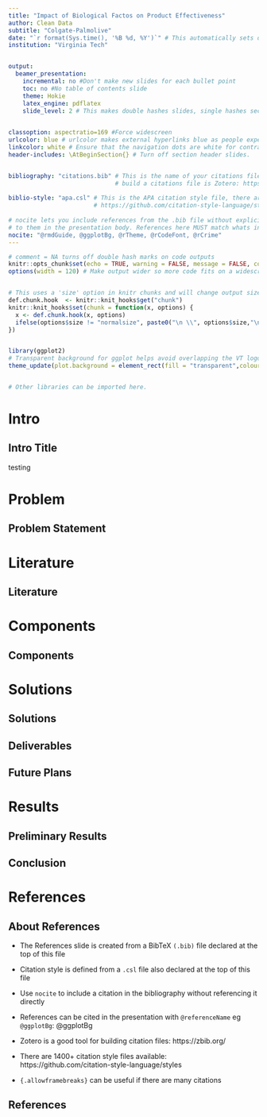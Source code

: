 ```yaml
---
title: "Impact of Biological Factos on Product Effectiveness"
author: Clean Data
subtitle: "Colgate-Palmolive"
date: "`r format(Sys.time(), '%B %d, %Y')`" # This automatically sets date to today
institution: "Virginia Tech"


output:
  beamer_presentation:
    incremental: no #Don't make new slides for each bullet point
    toc: no #No table of contents slide
    theme: Hokie
    latex_engine: pdflatex 
    slide_level: 2 # This makes double hashes slides, single hashes section titles

        
classoption: aspectratio=169 #Force widescreen
urlcolor: blue # urlcolor makes external hyperlinks blue as people expect
linkcolor: white # Ensure that the navigation dots are white for contrast
header-includes: \AtBeginSection{} # Turn off section header slides.


bibliography: "citations.bib" # This is the name of your citations file. An easy way to
                              # build a citations file is Zotero: https://zbib.org/
                              
biblio-style: "apa.csl" # This is the APA citation style file, there are a LOT available:
                        # https://github.com/citation-style-language/styles
                        
# nocite lets you include references from the .bib file without explicitly referring 
# to them in the presentation body. References here MUST match whats in the .bib file.
nocite: "@rmdGuide, @ggplotBg, @rTheme, @rCodeFont, @rCrime"
---
```


```r
# comment = NA turns off double hash marks on code outputs 
knitr::opts_chunk$set(echo = TRUE, warning = FALSE, message = FALSE, comment = NA, dev = 'pdf')
options(width = 120) # Make output wider so more code fits on a widescreen slide.


# This uses a 'size' option in knitr chunks and will change output size. eg {r size="tiny"}
def.chunk.hook  <- knitr::knit_hooks$get("chunk")
knitr::knit_hooks$set(chunk = function(x, options) {
  x <- def.chunk.hook(x, options)
  ifelse(options$size != "normalsize", paste0("\n \\", options$size,"\n\n", x, "\n\n \\normalsize"), x)
})


library(ggplot2)
# Transparent background for ggplot helps avoid overlapping the VT logo
theme_update(plot.background = element_rect(fill = "transparent",colour = NA))


# Other libraries can be imported here. 


```


# Intro

## Intro Title

testing

# Problem

## Problem Statement



# Literature

## Literature

# Components

## Components

# Solutions

## Solutions

## Deliverables

## Future Plans

# Results

## Preliminary Results

## Conclusion



# References

## About References

- The References slide is created from a BibTeX `(.bib)` file declared at the top of this file

- Citation style is defined from a `.csl` file also declared at the top of this file

- Use `nocite` to include a citation in the bibliography without referencing it directly

- References can be cited in the presentation with `@referenceName` eg `@ggplotBg`: @ggplotBg

- Zotero is a good tool for building citation files: https://zbib.org/

- There are 1400+ citation style files available: https://github.com/citation-style-language/styles

- `{.allowframebreaks}` can be useful if there are many citations

## References
\footnotesize